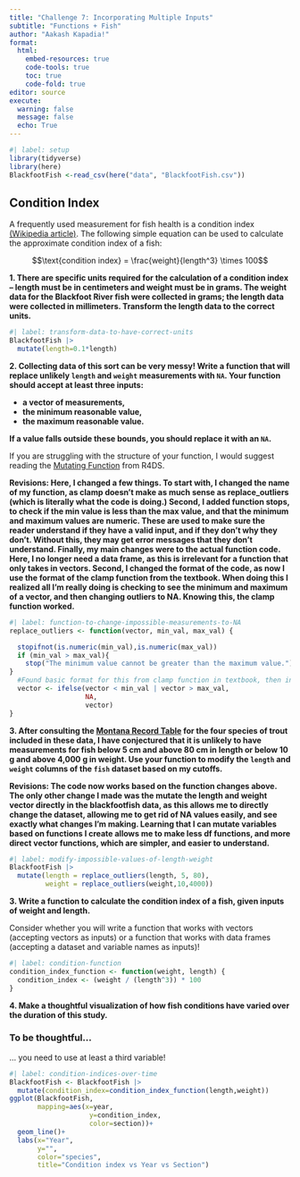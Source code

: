 ```yaml
---
title: "Challenge 7: Incorporating Multiple Inputs"
subtitle: "Functions + Fish"
author: "Aakash Kapadia!"
format: 
  html:  
    embed-resources: true
    code-tools: true
    toc: true
    code-fold: true
editor: source
execute:
  warning: false
  message: false
  echo: True
---
```


```r
#| label: setup
library(tidyverse)
library(here)
BlackfootFish <-read_csv(here("data", "BlackfootFish.csv"))

```

## Condition Index

A frequently used measurement for fish health is a condition index [(Wikipedia article)](https://en.wikipedia.org/wiki/Condition_index_in_fish). The following
simple equation can be used to calculate the approximate condition index of a
fish:

$$\text{condition index} = \frac{weight}{length^3} \times 100$$

**1. There are specific units required for the calculation of a condition index -- length must be in centimeters and weight must be in grams. The weight data for the Blackfoot River fish were collected in grams; the length data were collected in millimeters. Transform the length data to the correct units.**

```r
#| label: transform-data-to-have-correct-units
BlackfootFish |>
  mutate(length=0.1*length)
```

**2. Collecting data of this sort can be very messy! Write a function that will replace unlikely `length` and `weight` measurements with `NA`. Your function should accept at least three inputs:**

+ **a vector of measurements,**
+ **the minimum reasonable value,**
+ **the maximum reasonable value.**

**If a value falls outside these bounds, you should replace it with an `NA`.**

::: callout-tip
If you are struggling with the structure of your function, I would suggest reading the [Mutating Function](https://r4ds.hadley.nz/functions.html#mutate-functions) from R4DS.
:::
**Revisions: Here, I changed a few things. To start with, I changed the name of my function, as clamp doesn't make as much sense as replace_outliers (which is literally what the code is doing.) Second, I added function stops, to check if the min value is less than the max value, and that the minimum and maximum values are numeric. These are used to make sure the reader understand if they have a valid input, and if they don't why they don't. Without this, they may get error messages that they don't understand. Finally, my main changes were to the actual function code. Here, I no longer need a data frame, as this is irrelevant for a function that only takes in vectors. Second, I changed the format of the code, as now I use the format of the clamp function from the textbook. When doing this I realized all I'm really doing is checking to see the minimum and maximum of a vector, and then changing outliers to NA. Knowing this, the clamp function worked.**


```r
#| label: function-to-change-impossible-measurements-to-NA
replace_outliers <- function(vector, min_val, max_val) {

  stopifnot(is.numeric(min_val),is.numeric(max_val))
  if (min_val > max_val){ 
    stop("The minimum value cannot be greater than the maximum value.")
}
  #Found basic format for this from clamp function in textbook, then instead of replacing with minimum or maximum value, replace with NA. 
  vector <- ifelse(vector < min_val | vector > max_val, 
                   NA, 
                   vector)
}
```

**3. After consulting the [Montana Record Table](https://fwp.mt.gov/fish/anglingData/records) for the four species of trout included in these data, I have conjectured that it is unlikely to have measurements for fish below 5 cm and above 80 cm in length or below 10 g and above 4,000 g in weight. Use your function to modify the `length` and `weight` columns of the `fish` dataset based on my cutoffs.**

**Revisions: The code now works based on the function changes above. The only other change I made was the mutate the length and weight vector directly in the blackfootfish data, as this allows me to directly change the dataset, allowing me to get rid of NA values easily, and see exactly what changes I'm making. Learning that I can mutate variables based on functions I create allows me to make less df functions, and more direct vector functions, which are simpler, and easier to understand.**
```r
#| label: modify-impossible-values-of-length-weight
BlackfootFish |> 
  mutate(length = replace_outliers(length, 5, 80),
         weight = replace_outliers(weight,10,4000))
```

**3. Write a function to calculate the condition index of a fish, given inputs of weight and length.**

::: callout-warning
Consider whether you will write a function that works with vectors (accepting
vectors as inputs) or a function that works with data frames (accepting a 
dataset and variable names as inputs)!
:::

```r
#| label: condition-function
condition_index_function <- function(weight, length) {
  condition_index <- (weight / (length^3)) * 100
}
```

**4. Make a thoughtful visualization of how fish conditions have varied over the duration of this study.**

::: callout-warning
### To be thoughtful...

... you need to use at least a third variable!
:::

```r
#| label: condition-indices-over-time
BlackfootFish <- BlackfootFish |>
  mutate(condition_index=condition_index_function(length,weight))
ggplot(BlackfootFish, 
       mapping=aes(x=year,
                    y=condition_index, 
                    color=section))+
  geom_line()+
  labs(x="Year",
       y="",
       color="species",
       title="Condition index vs Year vs Section")
```

